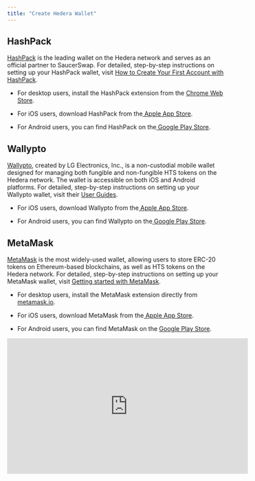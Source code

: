 ```yaml
---
title: "Create Hedera Wallet"
---
```


## HashPack

[HashPack](https://www.hashpack.app/) is the leading wallet on the Hedera network and serves as an official partner to SaucerSwap. For detailed, step-by-step instructions on setting up your HashPack wallet, visit [How to Create Your First Account with HashPack](https://www.hashpack.app/post/how-to-create-your-first-account-with-hashpack).

* For desktop users, install the HashPack extension from the [Chrome Web Store](https://chrome.google.com/webstore/detail/hashpack/gjagmgiddbbciopjhllkdnddhcglnemk).

* For iOS users, download HashPack from the[ Apple App Store](https://apps.apple.com/us/app/hashpack/id6444389849).

* For Android users, you can find HashPack on the[ Google Play Store](https://play.google.com/store/apps/details?id=app.hashpack.wallet.twa).

## Wallypto

[Wallypto](https://wallypto.io/main), created by LG Electronics, Inc., is a non-custodial mobile wallet designed for managing both fungible and non-fungible HTS tokens on the Hedera network. The wallet is accessible on both iOS and Android platforms. For detailed, step-by-step instructions on setting up your Wallypto wallet, visit their [User Guides](https://wallypto.io/guides).

* For iOS users, download Wallypto from the[ Apple App Store](https://apps.apple.com/us/app/wallypto-blockchain-wallet/id1639302472).

* For Android users, you can find Wallypto on the[ Google Play Store](https://play.google.com/store/apps/details?id=xyz.wallypto\&hl=en_CA\&gl=US\&pli=1).

## MetaMask

[MetaMask](https://metamask.io/) is the most widely-used wallet, allowing users to store ERC-20 tokens on Ethereum-based blockchains, as well as HTS tokens on the Hedera network. For detailed, step-by-step instructions on setting up your MetaMask wallet, visit [Getting started with MetaMask](https://support.metamask.io/hc/en-us/articles/360015489531-Getting-started-with-MetaMask).

* For desktop users, install the MetaMask extension directly from [metamask.io](https://metamask.io/).

* For iOS users, download MetaMask from the[ Apple App Store](https://apps.apple.com/us/app/metamask-blockchain-wallet/id1438144202?_branch_match_id=1235424007731302813&_branch_referrer=H4sIAAAAAAAAA8soKSkottLXz00tScxNLM7WSywo0MvJzMvWL8529DB2SnSztAQA5G46IyQAAAA%3D).

* For Android users, you can find MetaMask on the [Google Play Store](https://play.google.com/store/apps/details?id=io.metamask\&hl=en_US\&ref=producthunt&_branch_match_id=1235424007731302813&_branch_referrer=H4sIAAAAAAAAA8soKSkottLXz00tScxNLM7WSywo0MvJzMvWT6ooz3a1yHeztAQA%2FOIqTSQAAAA%3D).


<iframe width="560" height="315" src="https://www.youtube.com/embed/4ws6TZSpou4" title="YouTube video player" frameBorder="0" allow="accelerometer; autoPlay; clipboard-write; encrypted-media; gyroscope; picture-in-picture" allowFullScreen />

    
### RPC

<Info>
  When first connecting your MetaMask account to Hedera, you will need to add a JSON-RPC relay to enable communication between MetaMask and Hedera.
</Info>

You have two options for this:

1. Use [ChainList](https://chainlist.org/chain/295) to effortlessly add the Hashio RPC, which is maintained by Swirlds Labs.

2. Manually input the required information for the JSON-RPC relay.

   * **Network Name:** Hedera Mainnet

   * **RPC URL:** [https://mainnet.hashio.io/api](https://mainnet.hashio.io/api)

   * **Chain ID:** 295

   * **Currency Symbol:** HBAR

   * **Block Explorer URL:** [https://hashscan.io/mainnet/dashboard](https://hashscan.io/mainnet/dashboard)

Either way, this step is crucial for interaction between MetaMask and Hedera.